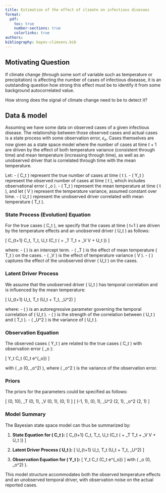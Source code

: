 ```yaml
---
title: Estimation of the effect of climate on infectious disesaes
format: 
  pdf:
    toc: true
    number-sections: true
    colorlinks: true
authors:
bibliography: bayes-climsens.bib
---
```


## Motivating Question 

If climate change (through some sort of variable such as temperature or precipitation) is affecting the number of cases of infectious diseasse, it is an outstanding question how strong this effect must be to identify it from some background autocorrelated value. 

How strong does the signal of climate change need to be to detect it? 

## Data & model 

Assuming we have some data on observed cases of a given infectious disease. The relationship between those observed cases and actual cases is a state process with some observation error, $\epsilon_o$. Cases themselves are now given as a state space model where the number of cases at time $t+1$ are driven by the effect of both temperature variance (consistent through time) and mean temperature (increasing through time), as well as an unobserved driver that is correlated through time with the mean temperature. 

Let:
- \( C_t \) represent the true number of cases at time \( t \).
- \( Y_t \) represent the observed number of cases at time \( t \), which includes observational error \( \epsilon_o \).
- \( T_t \) represent the mean temperature at time \( t \), and let \( V \) represent the temperature variance, assumed constant over time.
- \( U_t \) represent the unobserved driver correlated with mean temperature \( T_t \).

### State Process (Evolution) Equation

For the true cases \( C_t \), we specify that the cases at time \( t+1 \) are driven by the temperature effects and an unobserved driver \( U_t \) as follows:

\[
C_{t+1} \mid C_t, T_t, U_t \sim \text{Poisson} \left(C_t \exp \left( \alpha + \beta_T T_t + \beta_V V + \gamma U_t \right)\right)
\]

where:
- \( \alpha \) is an intercept term.
- \( \beta_T \) is the effect of mean temperature \( T_t \) on the cases.
- \( \beta_V \) is the effect of temperature variance \( V \).
- \( \gamma \) captures the effect of the unobserved driver \( U_t \) on the cases.

### Latent Driver Process

We assume that the unobserved driver \( U_t \) has temporal correlation and is influenced by the mean temperature:

\[
U_{t+1} \mid U_t, T_t \sim \mathcal{N}(\phi U_t + \eta T_t, \sigma_U^2)
\]

where:
- \( \phi \) is an autoregressive parameter governing the temporal correlation of \( U_t \).
- \( \eta \) is the strength of the correlation between \( U_t \) and \( T_t \).
- \( \sigma_U^2 \) is the variance of \( U_t \).

### Observation Equation

The observed cases \( Y_t \) are related to the true cases \( C_t \) with observation error \( \epsilon_o \):

\[
Y_t \mid C_t \sim \text{Poisson}(C_t e^{\epsilon_o})
\]

with \( \epsilon_o \sim \mathcal{N}(0, \sigma_o^2) \), where \( \sigma_o^2 \) is the variance of the observation error.

### Priors

The priors for the parameters could be specified as follows:

\[
\alpha \sim \mathcal{N}(0, 10), \quad \beta_T \sim \mathcal{N}(0, 1), \quad \beta_V \sim \mathcal{N}(0, 1), \quad \gamma \sim \mathcal{N}(0, 1)
\]
\[
\phi \sim \text{Uniform}(-1, 1), \quad \eta \sim \mathcal{N}(0, 1), \quad \sigma_U^2 \sim \text{Inverse-Gamma}(2, 1), \quad \sigma_o^2 \sim \text{Inverse-Gamma}(2, 1)
\]

### Model Summary

The Bayesian state space model can thus be summarized by:

1. **State Equation for \( C_t \):**
   \[
   C_{t+1} \vert C_t, T_t, U_t \sim \text{Poisson} \left(C_t \exp \left( \alpha + \beta_T T_t + \beta_V V + \gamma U_t \right)\right)
   \]

2. **Latent Driver Process \( U_t \):**
   \[
   U_{t+1} \vert U_t, T_t \sim \mathcal{N}(\phi U_t + \eta T_t, \sigma_U^2)
   \]

3. **Observation Equation for \( Y_t \):**
   \[
   Y_t \vert C_t \sim \text{Poisson}(C_t e^{\epsilon_o})
   \]
   with \( \epsilon_o \sim \mathcal{N}(0, \sigma_o^2) \).

This model structure accommodates both the observed temperature effects and an unobserved temporal driver, with observation noise on the actual reported cases.


